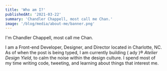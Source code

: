 ```yaml
---
title: 'Who am I?'
publishedAt: '2021-03-22'
summary: 'Chandler Chappell, most call me Chan.'
image: '/blog/media/about-me/banner.png'
---
```


I'm Chandler Chappell, most call me Chan.

I am a Front-end Developer, Designer, and Director located in Charlotte, NC. As of when the post is being typed, I am currently building ( ady )® _Atelier Design Yield_, to calm the noise within the design culture.
I spend most of my time writing code, tweeting, and learning about things that interest me.
